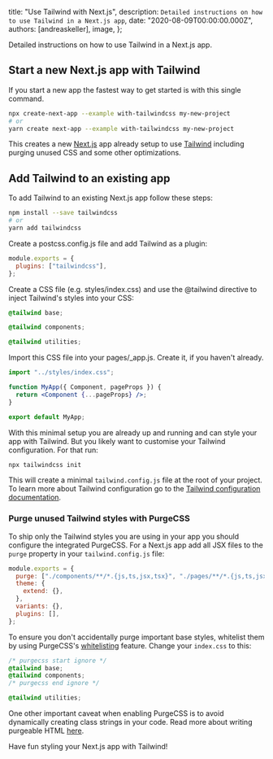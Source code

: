 
  title: "Use Tailwind with Next.js",
  description: `Detailed instructions on how to use Tailwind in a Next.js app`,
  date: "2020-08-09T00:00:00.000Z",
  authors: [andreaskeller],
  image,
};

<!--excerpt-->

Detailed instructions on how to use Tailwind in a Next.js app.

<!--/excerpt-->

## Start a new Next.js app with Tailwind

If you start a new app the fastest way to get started is with this single command.

```bash
npx create-next-app --example with-tailwindcss my-new-project
# or
yarn create next-app --example with-tailwindcss my-new-project
```

This creates a new [Next.js](https://nextjs.org) app already setup to use [Tailwind](https://tailwindcss.com) including purging unused CSS and some other optimizations.

## Add Tailwind to an existing app

To add Tailwind to an existing Next.js app follow these steps:

```bash
npm install --save tailwindcss
# or
yarn add tailwindcss
```

Create a postcss.config.js file and add Tailwind as a plugin:

```js
module.exports = {
  plugins: ["tailwindcss"],
};
```

Create a CSS file (e.g. styles/index.css) and use the @tailwind directive to inject Tailwind's styles into your CSS:

```css
@tailwind base;

@tailwind components;

@tailwind utilities;
```

Import this CSS file into your pages/\_app.js. Create it, if you haven't already.

```jsx
import "../styles/index.css";

function MyApp({ Component, pageProps }) {
  return <Component {...pageProps} />;
}

export default MyApp;
```

With this minimal setup you are already up and running and can style your app with Tailwind. But you likely want to customise your Tailwind configuration. For that run:

```bash
npx tailwindcss init
```

This will create a minimal `tailwind.config.js` file at the root of your project. To learn more about Tailwind configuration go to the [Tailwind configuration documentation](https://tailwindcss.com/docs/configuration).

### Purge unused Tailwind styles with PurgeCSS

To ship only the Tailwind styles you are using in your app you should configure the integrated PurgeCSS. For a Next.js app add all JSX files to the `purge` property in your `tailwind.config.js` file:

```js
module.exports = {
  purge: ["./components/**/*.{js,ts,jsx,tsx}", "./pages/**/*.{js,ts,jsx,tsx}"],
  theme: {
    extend: {},
  },
  variants: {},
  plugins: [],
};
```

To ensure you don't accidentally purge important base styles, whitelist them by using PurgeCSS's [whitelisting](https://purgecss.com/whitelisting.html) feature. Change your `index.css` to this:

```css
/* purgecss start ignore */
@tailwind base;
@tailwind components;
/* purgecss end ignore */

@tailwind utilities;
```

One other important caveat when enabling PurgeCSS is to avoid dynamically creating class strings in your code. Read more about writing purgeable HTML [here](https://tailwindcss.com/docs/controlling-file-size/#writing-purgeable-html).

Have fun styling your Next.js app with Tailwind!
